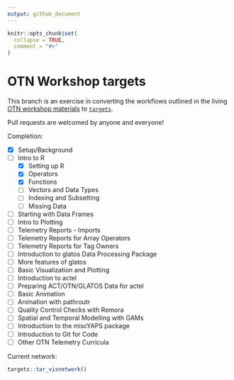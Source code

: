 ```yaml
---
output: github_document
---
```


<!-- README.md is generated from README.Rmd. Please edit that file -->

```r
knitr::opts_chunk$set(
  collapse = TRUE,
  comment = "#>"
)
```

# OTN Workshop targets

This branch is an exercise in converting the workflows outlined in the living [OTN workshop materials](https://ocean-tracking-network.github.io/otn-workshop-base/) to [`targets`](https://docs.ropensci.org/targets/).

Pull requests are welcomed by anyone and everyone!


Completion:

  -   [X] Setup/Background
  -   [ ] Intro to R
      -   [X] Setting up R
      -   [X] Operators
      -   [X] Functions
      -   [ ] Vectors and Data Types
      -   [ ] Indexing and Subsetting
      -   [ ] Missing Data
  -   [ ] Starting with Data Frames
  -   [ ] Intro to Plotting
  -   [ ] Telemetry Reports - Imports
  -   [ ] Telemetry Reports for Array Operators
  -   [ ] Telemetry Reports for Tag Owners
  -   [ ] Introduction to glatos Data Processing Package
  -   [ ] More features of glatos
  -   [ ] Basic Visualization and Plotting
  -   [ ] Introduction to actel
  -   [ ] Preparing ACT/OTN/GLATOS Data for actel
  -   [ ] Basic Animation
  -   [ ] Animation with pathroutr
  -   [ ] Quality Control Checks with Remora
  -   [ ] Spatial and Temporal Modelling with GAMs
  -   [ ] Introduction to the miscYAPS package
  -   [ ] Introduction to Git for Code
  -   [ ] Other OTN Telemetry Curricula

Current network:
```r
targets::tar_visnetwork()
```

